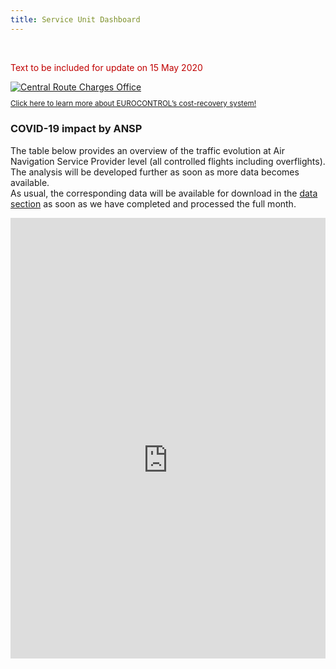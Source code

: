 ```yaml
---
title: Service Unit Dashboard
---
```

<script>
  function resizeIframe(obj) {
    obj.style.height = obj.contentWindow.document.documentElement.scrollHeight + 'px';
  }
</script>
<style type="text/css">
  .resp-container {
      position: relative;
      overflow: hidden;
      padding-top: 140.0%;
  }
  
  .resp-iframe {
      position: absolute;
      top: 0;
      left: 0;
      width: 100%;
      height: 110%;
      border: 0;
  }
</style>


<br>
<div class="container">
<div class="row align-items-start">
<div class="col-sm-9">
<p style="color:#c00000">Text to be included for update on 15 May 2020</p>  

</div>
<div class="col-sm-3">
<div class="card border-0"><a href="https://www.eurocontrol.int/crco" target="_blank">
  <img class="card-img-top" src="/images/traff/ectl_crco.jpg" alt="Central Route Charges Office">
  <div class="card-body"><small><p class="card-text">Click here to learn more about EUROCONTROL's cost-recovery system! <i class='fas fa-xs fa-external-link-alt'></i></p></div></small></a>
</div></div></div></div>

### COVID-19 impact by ANSP
The table below provides an overview of the traffic evolution at Air Navigation Service Provider level (all controlled flights including overflights).<br> 
The analysis will be developed further as soon as more data becomes available. <br>
As usual, the corresponding data will be available for download in the [data section](/data/) as soon as we have completed and processed the full month.

<div class="resp-container">
<iframe class="resp-iframe" src="https://www.eurocontrol.int/ServiceUnits/Dashboard/EnRouteMainDashboard.html" frameborder="0" style="border:0" allowfullscreen></iframe>
</div>

[env_unit]: https://www.eurocontrol.int/environment "EUROCONTROL Environmnet Unit"